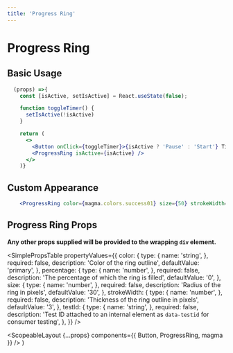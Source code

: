 ```yaml
---
title: 'Progress Ring'
---
```



# Progress Ring

## Basic Usage

```.jsx
  (props) =>{
    const [isActive, setIsActive] = React.useState(false);

    function toggleTimer() {
      setIsActive(!isActive)
    }

    return (
      <>
        <Button onClick={toggleTimer}>{isActive ? 'Pause' : 'Start'} Timer</Button>
        <ProgressRing isActive={isActive} />
      </>
    )}
```

## Custom Appearance

```.jsx
    <ProgressRing color={magma.colors.success01} size={50} strokeWidth={5} />
```

## Progress Ring Props

**Any other props supplied will be provided to the wrapping `div` element.**

<SimplePropsTable
  propertyValues={{
    color: {
      type: {
        name: 'string',
      },
      required: false,
      description: 'Color of the ring outline',
      defaultValue: 'primary',
    },
    percentage: {
      type: {
        name: 'number',
      },
      required: false,
      description: 'The percentage of which the ring is filled',
      defaultValue: '0',
    },
    size: {
      type: {
        name: 'number',
      },
      required: false,
      description: 'Radius of the ring in pixels',
      defaultValue: '30',
    },
    strokeWidth: {
      type: {
        name: 'number',
      },
      required: false,
      description: 'Thickness of the ring outline in pixels',
      defaultValue: '3',
    },
    testId: {
      type: {
        name: 'string',
      },
      required: false,
      description:
        'Test ID attached to an internal element as `data-testid` for consumer testing',
    },
  }}
/>

  <ScopeableLayout {...props} components={{ Button, ProgressRing, magma }} />
)
